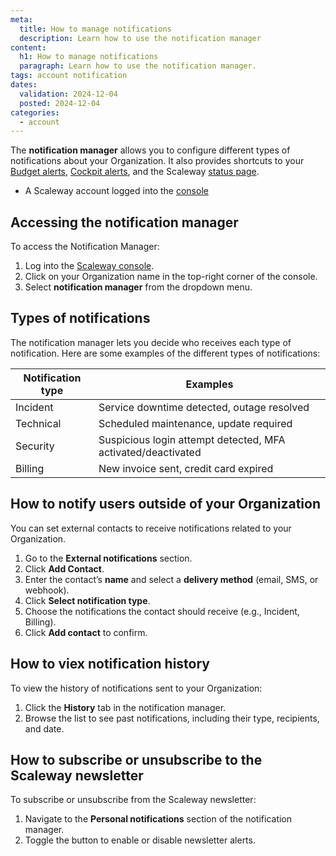 ```yaml
---
meta:
  title: How to manage notifications
  description: Learn how to use the notification manager
content:
  h1: How to manage notifications
  paragraph: Learn how to use the notification manager.
tags: account notification
dates:
  validation: 2024-12-04
  posted: 2024-12-04
categories:
  - account
---
```


The **notification manager** allows you to configure different types of notifications about your Organization. It also provides shortcuts to your [Budget alerts](/docs/console/billing/how-to/use-billing-alerts/), [Cockpit alerts](/docs/observability/cockpit/how-to/enable-alert-manager/), and the Scaleway [status page](https://status.scaleway.com/). 

<Macro id="requirements" />

- A Scaleway account logged into the [console](https://console.scaleway.com)

## Accessing the notification manager
To access the Notification Manager:
1. Log into the [Scaleway console](https://console.scaleway.com).
2. Click on your Organization name in the top-right corner of the console.
3. Select **notification manager** from the dropdown menu. 

## Types of notifications
The notification manager lets you decide who receives each type of notification. Here are some examples of the different types of notifications: 

| **Notification type** | **Examples**                                                 |
|-----------------------|--------------------------------------------------------------|
| Incident              | Service downtime detected, outage resolved                   |
| Technical             | Scheduled maintenance, update required                       |
| Security              | Suspicious login attempt detected, MFA activated/deactivated |
| Billing               | New invoice sent, credit card expired                        |

## How to notify users outside of your Organization
You can set external contacts to receive notifications related to your Organization. 
1. Go to the **External notifications** section.
2. Click **Add Contact**.
3. Enter the contact’s **name** and select a **delivery method** (email, SMS, or webhook).
4. Click **Select notification type**. 
5. Choose the notifications the contact should receive (e.g., Incident, Billing).
6. Click **Add contact** to confirm. 

## How to viex notification history
To view the history of notifications sent to your Organization:
1. Click the **History** tab in the notification manager.
2. Browse the list to see past notifications, including their type, recipients, and date.

## How to subscribe or unsubscribe to the Scaleway newsletter
To subscribe or unsubscribe from the Scaleway newsletter:
1. Navigate to the **Personal notifications** section of the notification manager. 
2. Toggle the button to enable or disable newsletter alerts. 